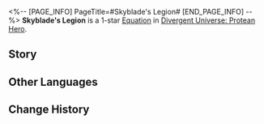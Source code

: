 <%-- [PAGE_INFO]
PageTitle=#Skyblade's Legion#
[END_PAGE_INFO] --%>
{{Equation Infobox
|period   = Protean Hero
|rarity   = 1
|path1    = Destruction*2
|path2    = Harmony*2
|effect   = Increases Shield Effect gained by {{Color|h|30%}}. After Breaking an enemy target's Weakness, all allies obtain a Shield equal to {{Color|h|15%}} of their Max HP for {{Color|h|2}} turn(s).
|mentions = Nikador
}}
'''Skyblade's Legion''' is a 1-star [[Divergent Universe: Protean Hero/Equations|Equation]] in [[Divergent Universe: Protean Hero]].

==Story==
{{Description|Let me tell you about a group of mighty warriors, the strife between blades.<br />Amidst the war between the Mildanians and ourselves, warriors who believe in Nikador align themselves with different factions,<br />And the impartial War God grants power to the brave,<br />Even if they do not guard themselves.<br />The Mildanians' heavily armored infantry strides forward with great momentum, marching towards mobile fortresses.<br />Their battle cries resonate like rolling waves across the phalanx, and their spears converge in the sky, forming a downpour of crossing blades.<br />Their guards move like a river in battle, flexible yet unyielding,<br />With ever-changing formations that leave even Kremnos vanguards struggling to keep pace.<br />Kremnos, an unmatched city-state, stands victorious as the king's spear pierces the other's heart.<br />But I'll never forget the warriors who stood alongside me, sharing in the glory of our victories.}}
<!--
==Gameplay Notes==
* 
-->
==Other Languages==
{{Other Languages
|en   = Skyblade's Legion
|zhs  = 天锋军团
|zht  = 天鋒軍團
|ja   = {{Rubi|天罰|てんばつ}}の{{Rubi|鋒|ほこさき}}の{{Rubi|軍団|ぐんだん}}
|ko   = 병기의 군단
|es   = Legión de la lanza celestial
|fr   = Légion de la lame céleste
|ru   = Легион небесного острия
|th   = กองทัพปลายนภา
|vi   = Quân Đoàn Ngọn Giáo Trời
|de   = Legion der Himmelsklinge
|id   = Skyblade's Legion
|pt   = Legião da Lâmina Celestial
}}

==Change History==
{{Change History|3.1}}